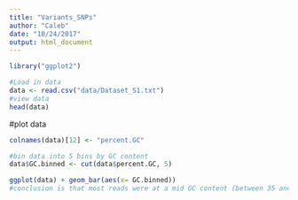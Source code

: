 ```yaml
---
title: "Variants_SNPs"
author: "Caleb"
date: "10/24/2017"
output: html_document
---
```


```r
library("ggplot2")
```

```r
#Load in data
data <- read.csv("data/Dataset_S1.txt")
#view data
head(data)

```
  




#plot data
```r
colnames(data)[12] <- "percent.GC"

#bin data into 5 bins by GC content
data$GC.binned <- cut(data$percent.GC, 5)

ggplot(data) + geom_bar(aes(x= GC.binned))
#conclusion is that most reads were at a mid GC content (between 35 and 52%). 

```